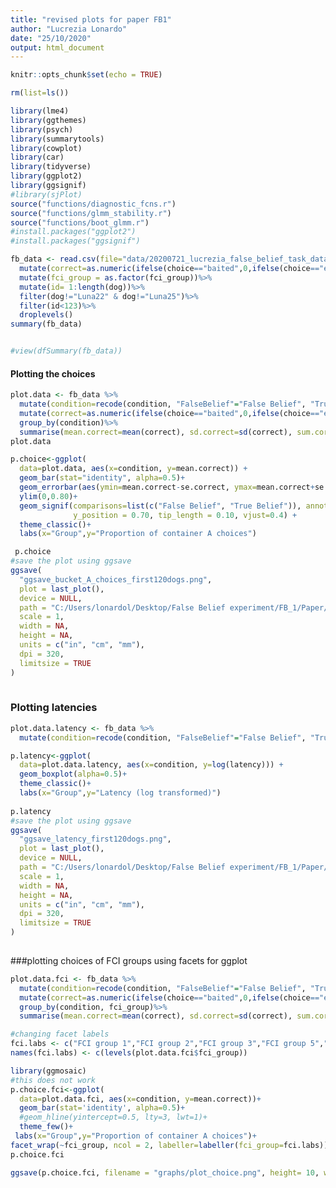 ```yaml
---
title: "revised plots for paper FB1"
author: "Lucrezia Lonardo"
date: "25/10/2020"
output: html_document
---
```


```r

knitr::opts_chunk$set(echo = TRUE)

rm(list=ls())

library(lme4)
library(ggthemes)
library(psych)
library(summarytools)
library(cowplot)
library(car)
library(tidyverse)
library(ggplot2)
library(ggsignif)
#library(sjPlot)
source("functions/diagnostic_fcns.r")
source("functions/glmm_stability.r")
source("functions/boot_glmm.r")
#install.packages("ggplot2")
#install.packages("ggsignif")

```

```r
fb_data <- read.csv(file="data/20200721_lucrezia_false_belief_task_data.csv")%>%
  mutate(correct=as.numeric(ifelse(choice=="baited",0,ifelse(choice=="empty",1,""))))%>%
  mutate(fci_group = as.factor(fci_group))%>%
  mutate(id= 1:length(dog))%>%
  filter(dog!="Luna22" & dog!="Luna25")%>%
  filter(id<123)%>%
  droplevels()
summary(fb_data)


#view(dfSummary(fb_data))
```
#### Plotting the choices
```r

plot.data <- fb_data %>%
  mutate(condition=recode(condition, "FalseBelief"="False Belief", "TrueBelief"="True Belief"))%>% #renaming of factor levels
  mutate(correct=as.numeric(ifelse(choice=="baited",0,ifelse(choice=="empty",1,""))))%>%
  group_by(condition)%>%
  summarise(mean.correct=mean(correct), sd.correct=sd(correct), sum.correct=sum(correct), median.correct=median(correct), n.correct=length(correct), se.correct=sd(correct)/sqrt(length(correct)))
plot.data

p.choice<-ggplot(
  data=plot.data, aes(x=condition, y=mean.correct)) +
  geom_bar(stat="identity", alpha=0.5)+
  geom_errorbar(aes(ymin=mean.correct-se.correct, ymax=mean.correct+se.correct), width=.2) +
  ylim(0,0.80)+
  geom_signif(comparisons=list(c("False Belief", "True Belief")), annotations="*",
              y_position = 0.70, tip_length = 0.10, vjust=0.4) +
  theme_classic()+
  labs(x="Group",y="Proportion of container A choices")

 p.choice
#save the plot using ggsave
ggsave(
  "ggsave_bucket_A_choices_first120dogs.png",
  plot = last_plot(),
  device = NULL,
  path = "C:/Users/lonardol/Desktop/False Belief experiment/FB_1/Paper/graphs",
  scale = 1,
  width = NA,
  height = NA,
  units = c("in", "cm", "mm"),
  dpi = 320,
  limitsize = TRUE
)
 
```
### Plotting latencies
```r

plot.data.latency <- fb_data %>%
  mutate(condition=recode(condition, "FalseBelief"="False Belief", "TrueBelief"="True Belief"))#renaming of factor levels

p.latency<-ggplot(
  data=plot.data.latency, aes(x=condition, y=log(latency))) +
  geom_boxplot(alpha=0.5)+
  theme_classic()+
  labs(x="Group",y="Latency (log transformed)")
  
p.latency
#save the plot using ggsave
ggsave(
  "ggsave_latency_first120dogs.png",
  plot = last_plot(),
  device = NULL,
  path = "C:/Users/lonardol/Desktop/False Belief experiment/FB_1/Paper/graphs",
  scale = 1,
  width = NA,
  height = NA,
  units = c("in", "cm", "mm"),
  dpi = 320,
  limitsize = TRUE
)
 
```
###plotting choices of FCI groups using facets for ggplot 
```r
plot.data.fci <- fb_data %>%
  mutate(condition=recode(condition, "FalseBelief"="False Belief", "TrueBelief"="True Belief"))%>% #renaming of factor levels
  mutate(correct=as.numeric(ifelse(choice=="baited",0,ifelse(choice=="empty",1,""))))%>%
  group_by(condition, fci_group)%>%
  summarise(mean.correct=mean(correct), sd.correct=sd(correct), sum.correct=sum(correct), median.correct=median(correct), n.correct=length(correct), se.correct=sd(correct)/sqrt(length(correct)))

#changing facet labels
fci.labs <- c("FCI group 1","FCI group 2","FCI group 3","FCI group 5","FCI group 6","FCI group 7","FCI group 8","FCI group 10")
names(fci.labs) <- c(levels(plot.data.fci$fci_group))

library(ggmosaic)
#this does not work
p.choice.fci<-ggplot(
  data=plot.data.fci, aes(x=condition, y=mean.correct))+
  geom_bar(stat='identity', alpha=0.5)+
  #geom_hline(yintercept=0.5, lty=3, lwt=1)+
  theme_few()+
 labs(x="Group",y="Proportion of container A choices")+
facet_wrap(~fci_group, ncol = 2, labeller=labeller(fci_group=fci.labs))
p.choice.fci

ggsave(p.choice.fci, filename = "graphs/plot_choice.png", height= 10, width=6, scale=0.65 )
 
```